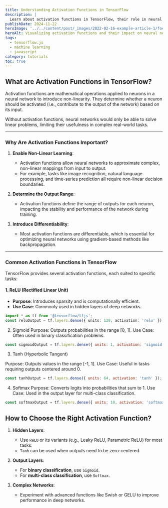 ```yaml
---
title: Understanding Activation Functions in TensorFlow
description: |
  Learn about activation functions in TensorFlow, their role in neural networks, and why they are crucial for enabling non-linear decision-making capabilities.
publishDate: 2024-11-22
heroImage: '../../content/post/_images/2022-02-16-example-article-1/focus6.png'
heroAlt: Visualizing activation functions and their impact on neural networks.
tags:
  - tensorflow.js
  - machine learning
  - javascript
category: tutorials
toc: true
---
```




## What are Activation Functions in TensorFlow?

Activation functions are mathematical operations applied to neurons in a neural network to introduce non-linearity. They determine whether a neuron should be activated (i.e., contribute to the output of the network) based on its input.

Without activation functions, neural networks would only be able to solve linear problems, limiting their usefulness in complex real-world tasks.

---

### Why Are Activation Functions Important?

1. **Enable Non-Linear Learning**:
   - Activation functions allow neural networks to approximate complex, non-linear mappings from input to output.
   - For example, tasks like image recognition, natural language processing, and time-series prediction all require non-linear decision boundaries.

2. **Determine the Output Range**:
   - Activation functions define the range of outputs for each neuron, impacting the stability and performance of the network during training.

3. **Introduce Differentiability**:
   - Most activation functions are differentiable, which is essential for optimizing neural networks using gradient-based methods like backpropagation.

---

### Common Activation Functions in TensorFlow

TensorFlow provides several activation functions, each suited to specific tasks:

#### **1. ReLU (Rectified Linear Unit)**
- **Purpose**: Introduces sparsity and is computationally efficient.
- **Use Case**: Commonly used in hidden layers of deep networks.

```ts title="ReLU in TensorFlow.js"
import * as tf from '@tensorflow/tfjs';
const reluOutput = tf.layers.dense({ units: 128, activation: 'relu' });
```


2. Sigmoid
Purpose: Outputs probabilities in the range [0, 1].
Use Case: Often used in binary classification problems.

```js
const sigmoidOutput = tf.layers.dense({ units: 1, activation: 'sigmoid' });


```

3. Tanh (Hyperbolic Tangent)

Purpose: Outputs values in the range [-1, 1].
Use Case: Useful in tasks requiring outputs centered around 0.

```js
const tanhOutput = tf.layers.dense({ units: 64, activation: 'tanh' });

```

4. Softmax
Purpose: Converts logits into probabilities that sum to 1.
Use Case: Used in the output layer for multi-class classification.

```js
const softmaxOutput = tf.layers.dense({ units: 10, activation: 'softmax' });

```

## How to Choose the Right Activation Function?

1. **Hidden Layers**:
   - Use `ReLU` or its variants (e.g., Leaky ReLU, Parametric ReLU) for most tasks.
   - `Tanh` can be used when outputs need to be zero-centered.

2. **Output Layers**:
   - For **binary classification**, use `Sigmoid`.
   - For **multi-class classification**, use `Softmax`.

3. **Complex Networks**:
   - Experiment with advanced functions like Swish or GELU to improve performance in deep networks.
